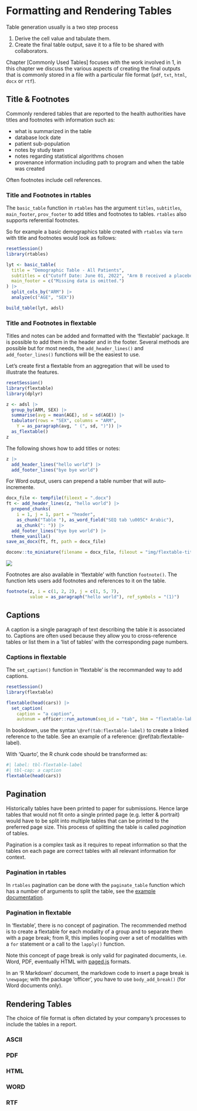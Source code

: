 
# Formatting and Rendering Tables

Table generation usually is a two step process

1. Derive the cell value and tabulate them.
1. Create the final table output, save it to a file to be shared with collaborators. 

Chapter [Commonly Used Tables] focuses with the work involved in 1, in this chapter we
discuss the various aspects of creating the final outputs that is commonly stored
in a file with a particular file format (`pdf`, `txt`, `html`, `docx` or `rtf`).

## Title & Footnotes

Commonly rendered tables that are reported to the health authorities have titles
and footnotes with information such as:

- what is summarized in the table
- database lock date
- patient sub-population
- notes by study team
- notes regarding statistical algorithms chosen
- provenance information including path to program and when the table was created

Often footnotes include cell references.

### Title and Footnotes in rtables

The `basic_table` function in `rtables` has the argument `titles`, `subtitles`,
`main_footer`, `prov_footer` to add titles and footnotes to tables. `rtables`
also supports referential footnotes.

So for example a basic demographics table created with `rtables` via `tern` with
title and footnotes would look as follows:

```r
resetSession()
library(rtables)

lyt <- basic_table(
  title = "Demographic Table - All Patients",
  subtitles = c("Cutoff Date: June 01, 2022", "Arm B received a placebo."),
  main_footer = c("Missing data is omitted.")
) |>
  split_cols_by("ARM") |>
  analyze(c("AGE", "SEX"))

build_table(lyt, adsl)
```

### Title and Footnotes in flextable

Titles and notes can be added and formatted with the 'flextable' package. It is possible to add them in the header and in the footer. Several methods are possible but for most needs, the `add_header_lines()` and `add_footer_lines()` functions will be the easiest to use.

Let's create first a flextable from an aggregation that 
will be used to illustrate the features.

```r
resetSession()
library(flextable)
library(dplyr)

z <- adsl |> 
  group_by(ARM, SEX) |>
  summarise(avg = mean(AGE), sd = sd(AGE)) |>
  tabulator(rows = "SEX", columns = "ARM",
    Y = as_paragraph(avg, " (", sd, ")")) |> 
  as_flextable()
z
```

The following shows how to add titles or notes:

```r
z |>
  add_header_lines("hello world") |>
  add_footer_lines("bye bye world")
```

For Word output, users can prepend a table number that will auto-incremente.

```r
docx_file <- tempfile(fileext = ".docx")
ft <- add_header_lines(z, "hello world") |>
  prepend_chunks(
    i = 1, j = 1, part = "header", 
    as_chunk("Table "), as_word_field("SEQ tab \u005C* Arabic"), 
    as_chunk(": ")) |>
  add_footer_lines("bye bye world") |>
  theme_vanilla()
save_as_docx(ft, ft, path = docx_file)
```

```r
doconv::to_miniature(filename = docx_file, fileout = "img/flextable-title-ex-01.png")
```

![](img/flextable-title-ex-01.png)

Footnotes are also available in 'flextable' with function `footnote()`. 
The function lets users add footnotes and references to it on the table.


```r
footnote(z, i = c(1, 2, 2), j = c(1, 5, 7), 
         value = as_paragraph("hello world"), ref_symbols = "(1)")
```


## Captions

A caption is a single paragraph of text describing the table it
is associated to. Captions are often used because they allow you to
cross-reference tables or list them in a 'list of tables' with the corresponding
page numbers.

### Captions in flextable

The `set_caption()` function in 'flextable' is the recommanded way to add
captions. 

```r
resetSession()
library(flextable)

flextable(head(cars)) |>
  set_caption(
    caption = "a caption",
    autonum = officer::run_autonum(seq_id = "tab", bkm = "flextable-label"))
```

In bookdown, use the syntax `\@ref(tab:flextable-label)` to create a linked 
reference to the table. See an example of a reference: \@ref(tab:flextable-label).

With 'Quarto', the R chunk code should be transformed as: 

````r
#| label: tbl-flextable-label
#| tbl-cap: a caption
flextable(head(cars))
````


## Pagination

Historically tables have been printed to paper for submissions. Hence large tables
that would not fit onto a single printed page (e.g. letter & portrait) would have to 
be split into multiple tables that can be printed to the preferred page size. This 
process of splitting the table is called *pagination* of tables.

Pagination is a complex task as it requires to repeat information so that the tables
on each page are correct tables with all relevant information for context.

### Pagination in rtables

In `rtables` pagination can be done with the `paginate_table` function which has 
a number of arguments to split the table, see the [example documentation](https://roche.github.io/rtables/reference/paginate.html).

### Pagination in flextable

In 'flextable', there is no concept of pagination. The recommended method is to
create a flextable for each modality of a group and to separate them with a page
break; from R, this implies looping over a set of modalities with a `for`
statement or a call to the `lapply()` function. 

Note this concept of page break is only valid for paginated documents, i.e.
Word, PDF, eventually HTML with
[paged.js](https://pagedjs.org/made-with-paged.js.html) formats. 

In an 'R Markdown' document, the markdown code to insert a page break is
`\newpage`; with the package 'officer', you have to use `body_add_break()` (for
Word documents only).

## Rendering Tables

The choice of file format is often dictated by your company's processes to 
include the tables in a report.

### ASCII

### PDF

### HTML

### WORD

### RTF


